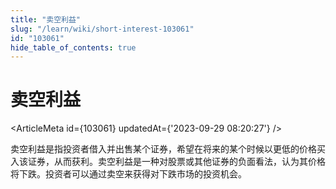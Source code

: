 ```yaml
---
title: "卖空利益"
slug: "/learn/wiki/short-interest-103061"
id: "103061"
hide_table_of_contents: true
---
```



# 卖空利益

<ArticleMeta id={103061} updatedAt={'2023-09-29 08:20:27'} />
<div className='border-solid border-b border-t-0 my-4 border-[var(--ifm-color-gray-300)]' />

卖空利益是指投资者借入并出售某个证券，希望在将来的某个时候以更低的价格买入该证券，从而获利。卖空利益是一种对股票或其他证券的负面看法，认为其价格将下跌。投资者可以通过卖空来获得对下跌市场的投资机会。
